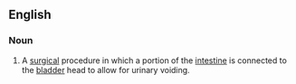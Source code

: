 ==English==

===Noun===
{{en-noun|head=[[augmentation]] [[cystoplasty]]|augmentation cystoplasties}}

# {{label|en|medicine}} A [[surgical]] procedure in which a portion of the [[intestine]] is connected to the [[bladder]] head to allow for urinary voiding.